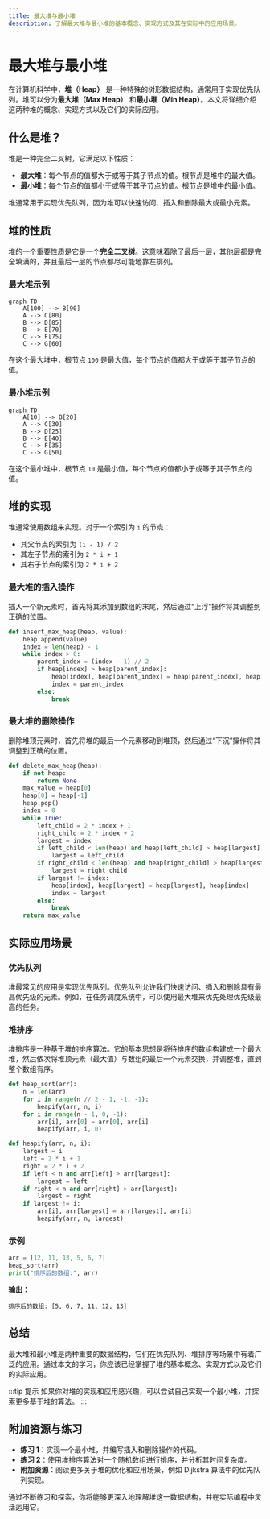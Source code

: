 ```yaml
---
title: 最大堆与最小堆
description: 了解最大堆与最小堆的基本概念、实现方式及其在实际中的应用场景。
---
```


# 最大堆与最小堆

在计算机科学中，**堆（Heap）** 是一种特殊的树形数据结构，通常用于实现优先队列。堆可以分为**最大堆（Max Heap）** 和**最小堆（Min Heap）**。本文将详细介绍这两种堆的概念、实现方式以及它们的实际应用。

## 什么是堆？

堆是一种完全二叉树，它满足以下性质：

- **最大堆**：每个节点的值都大于或等于其子节点的值。根节点是堆中的最大值。
- **最小堆**：每个节点的值都小于或等于其子节点的值。根节点是堆中的最小值。

堆通常用于实现优先队列，因为堆可以快速访问、插入和删除最大或最小元素。

## 堆的性质

堆的一个重要性质是它是一个**完全二叉树**。这意味着除了最后一层，其他层都是完全填满的，并且最后一层的节点都尽可能地靠左排列。

### 最大堆示例

```mermaid
graph TD
    A[100] --> B[90]
    A --> C[80]
    B --> D[85]
    B --> E[70]
    C --> F[75]
    C --> G[60]
```

在这个最大堆中，根节点 `100` 是最大值，每个节点的值都大于或等于其子节点的值。

### 最小堆示例

```mermaid
graph TD
    A[10] --> B[20]
    A --> C[30]
    B --> D[25]
    B --> E[40]
    C --> F[35]
    C --> G[50]
```

在这个最小堆中，根节点 `10` 是最小值，每个节点的值都小于或等于其子节点的值。

## 堆的实现

堆通常使用数组来实现。对于一个索引为 `i` 的节点：

- 其父节点的索引为 `(i - 1) / 2`
- 其左子节点的索引为 `2 * i + 1`
- 其右子节点的索引为 `2 * i + 2`

### 最大堆的插入操作

插入一个新元素时，首先将其添加到数组的末尾，然后通过“上浮”操作将其调整到正确的位置。

```python
def insert_max_heap(heap, value):
    heap.append(value)
    index = len(heap) - 1
    while index > 0:
        parent_index = (index - 1) // 2
        if heap[index] > heap[parent_index]:
            heap[index], heap[parent_index] = heap[parent_index], heap[index]
            index = parent_index
        else:
            break
```

### 最大堆的删除操作

删除堆顶元素时，首先将堆的最后一个元素移动到堆顶，然后通过“下沉”操作将其调整到正确的位置。

```python
def delete_max_heap(heap):
    if not heap:
        return None
    max_value = heap[0]
    heap[0] = heap[-1]
    heap.pop()
    index = 0
    while True:
        left_child = 2 * index + 1
        right_child = 2 * index + 2
        largest = index
        if left_child < len(heap) and heap[left_child] > heap[largest]:
            largest = left_child
        if right_child < len(heap) and heap[right_child] > heap[largest]:
            largest = right_child
        if largest != index:
            heap[index], heap[largest] = heap[largest], heap[index]
            index = largest
        else:
            break
    return max_value
```

## 实际应用场景

### 优先队列

堆最常见的应用是实现优先队列。优先队列允许我们快速访问、插入和删除具有最高优先级的元素。例如，在任务调度系统中，可以使用最大堆来优先处理优先级最高的任务。

### 堆排序

堆排序是一种基于堆的排序算法。它的基本思想是将待排序的数组构建成一个最大堆，然后依次将堆顶元素（最大值）与数组的最后一个元素交换，并调整堆，直到整个数组有序。

```python
def heap_sort(arr):
    n = len(arr)
    for i in range(n // 2 - 1, -1, -1):
        heapify(arr, n, i)
    for i in range(n - 1, 0, -1):
        arr[i], arr[0] = arr[0], arr[i]
        heapify(arr, i, 0)

def heapify(arr, n, i):
    largest = i
    left = 2 * i + 1
    right = 2 * i + 2
    if left < n and arr[left] > arr[largest]:
        largest = left
    if right < n and arr[right] > arr[largest]:
        largest = right
    if largest != i:
        arr[i], arr[largest] = arr[largest], arr[i]
        heapify(arr, n, largest)
```

### 示例

```python
arr = [12, 11, 13, 5, 6, 7]
heap_sort(arr)
print("排序后的数组:", arr)
```

**输出：**

```
排序后的数组: [5, 6, 7, 11, 12, 13]
```

## 总结

最大堆和最小堆是两种重要的数据结构，它们在优先队列、堆排序等场景中有着广泛的应用。通过本文的学习，你应该已经掌握了堆的基本概念、实现方式以及它们的实际应用。

:::tip 提示
如果你对堆的实现和应用感兴趣，可以尝试自己实现一个最小堆，并探索更多基于堆的算法。
:::

## 附加资源与练习

- **练习 1**：实现一个最小堆，并编写插入和删除操作的代码。
- **练习 2**：使用堆排序算法对一个随机数组进行排序，并分析其时间复杂度。
- **附加资源**：阅读更多关于堆的优化和应用场景，例如 Dijkstra 算法中的优先队列实现。

通过不断练习和探索，你将能够更深入地理解堆这一数据结构，并在实际编程中灵活运用它。